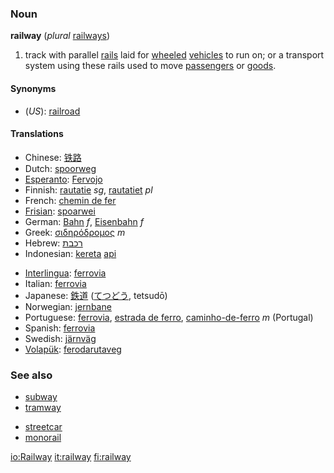 ===Noun===
'''railway''' (''plural'' [[railways]])

# track with parallel [[rail]]s laid for [[wheeled]] [[vehicle]]s to run on; or a transport system using these rails used to move [[passenger]]s or [[goods]].

====Synonyms====
*(''US''): [[railroad]]

====Translations====
{{top}}
*Chinese: [[铁路]]
*Dutch: [[spoorweg]]
*[[Esperanto]]: [[Fervojo]]
*Finnish: [[rautatie]] ''sg'', [[rautatiet]] ''pl''
*French: [[chemin de fer]]
*[[Frisian]]: [[spoarwei]]
*German: [[Bahn]] ''f'', [[Eisenbahn]] ''f''
*Greek: [[σιδηρόδρομος]] ''m''
*Hebrew: [[רכבת]]
*Indonesian: [[kereta]] [[api]]
{{mid}}
*[[Interlingua]]: [[ferrovia]]
*Italian: [[ferrovia]]
*Japanese: [[鉄道]] ([[てつどう]], tetsudō)
*Norwegian: [[jernbane]]
*Portuguese: [[ferrovia]], [[estrada de ferro]], [[caminho-de-ferro]] ''m'' (Portugal)
*Spanish: [[ferrovia]]
*Swedish: [[järnväg]]
*[[Volapük]]: [[ferodarutaveg]]
{{bottom}}

=== See also ===
{{top}}
* [[subway]]
* [[tramway]]
{{mid}}
* [[streetcar]]
* [[monorail]]
{{bottom}}

[[io:Railway]]
[[it:railway]]
[[fi:railway]]